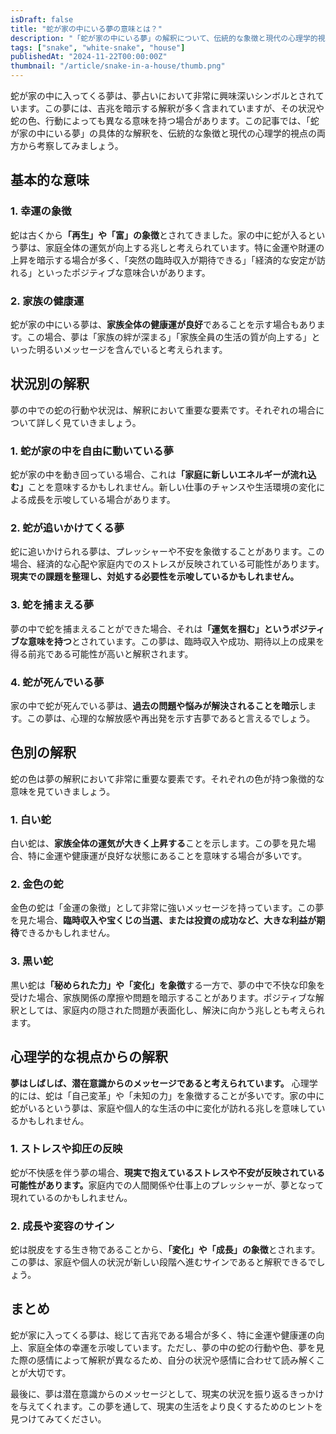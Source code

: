 ```yaml
---
isDraft: false
title: "蛇が家の中にいる夢の意味とは？"
description: "「蛇が家の中にいる夢」の解釈について、伝統的な象徴と現代の心理学的視点を交えて考察します。吉兆とされることが多いこの夢ですが、蛇の色や行動、そして状況によって異なる意味を持つこともあります。この記事では、その詳細な解釈を紹介し、夢占いの深層に迫ります。"
tags: ["snake", "white-snake", "house"]
publishedAt: "2024-11-22T00:00:00Z"
thumbnail: "/article/snake-in-a-house/thumb.png"
---
```


蛇が家の中に入ってくる夢は、夢占いにおいて非常に興味深いシンボルとされています。この夢には、吉兆を暗示する解釈が多く含まれていますが、その状況や蛇の色、行動によっても異なる意味を持つ場合があります。この記事では、「蛇が家の中にいる夢」の具体的な解釈を、伝統的な象徴と現代の心理学的視点の両方から考察してみましょう。

<TableOfContents />

## 基本的な意味

### 1. 幸運の象徴

蛇は古くから<strong>「再生」や「富」の象徴</strong>とされてきました。家の中に蛇が入るという夢は、家庭全体の運気が向上する兆しと考えられています。特に金運や財運の上昇を暗示する場合が多く、「突然の臨時収入が期待できる」「経済的な安定が訪れる」といったポジティブな意味合いがあります。

### 2. 家族の健康運

蛇が家の中にいる夢は、**家族全体の健康運が良好**であることを示す場合もあります。この場合、夢は「家族の絆が深まる」「家族全員の生活の質が向上する」といった明るいメッセージを含んでいると考えられます。

## 状況別の解釈

夢の中での蛇の行動や状況は、解釈において重要な要素です。それぞれの場合について詳しく見ていきましょう。

### 1. 蛇が家の中を自由に動いている夢

蛇が家の中を動き回っている場合、これは<strong>「家庭に新しいエネルギーが流れ込む」</strong>ことを意味するかもしれません。新しい仕事のチャンスや生活環境の変化による成長を示唆している場合があります。

### 2. 蛇が追いかけてくる夢

蛇に追いかけられる夢は、プレッシャーや不安を象徴することがあります。この場合、経済的な心配や家庭内でのストレスが反映されている可能性があります。<strong>現実での課題を整理し、対処する必要性を示唆しているかもしれません。</strong>

### 3. 蛇を捕まえる夢

夢の中で蛇を捕まえることができた場合、それは<strong>「運気を掴む」というポジティブな意味を持つ</strong>とされています。この夢は、臨時収入や成功、期待以上の成果を得る前兆である可能性が高いと解釈されます。

### 4. 蛇が死んでいる夢

家の中で蛇が死んでいる夢は、<strong>過去の問題や悩みが解決されることを暗示</strong>します。この夢は、心理的な解放感や再出発を示す吉夢であると言えるでしょう。

## 色別の解釈

蛇の色は夢の解釈において非常に重要な要素です。それぞれの色が持つ象徴的な意味を見ていきましょう。

### 1. 白い蛇

白い蛇は、<strong>家族全体の運気が大きく上昇する</strong>ことを示します。この夢を見た場合、特に金運や健康運が良好な状態にあることを意味する場合が多いです。

### 2. 金色の蛇

金色の蛇は「金運の象徴」として非常に強いメッセージを持っています。この夢を見た場合、<strong>臨時収入や宝くじの当選、または投資の成功など、大きな利益が期待</strong>できるかもしれません。

### 3. 黒い蛇

黒い蛇は<strong>「秘められた力」や「変化」を象徴</strong>する一方で、夢の中で不快な印象を受けた場合、家族関係の摩擦や問題を暗示することがあります。ポジティブな解釈としては、家庭内の隠された問題が表面化し、解決に向かう兆しとも考えられます。

## 心理学的な視点からの解釈

<strong>夢はしばしば、潜在意識からのメッセージであると考えられています。</strong>
心理学的には、蛇は「自己変革」や「未知の力」を象徴することが多いです。家の中に蛇がいるという夢は、家庭や個人的な生活の中に変化が訪れる兆しを意味しているかもしれません。

### 1. ストレスや抑圧の反映

蛇が不快感を伴う夢の場合、<strong>現実で抱えているストレスや不安が反映されている可能性があります。</strong>家庭内での人間関係や仕事上のプレッシャーが、夢となって現れているのかもしれません。

### 2. 成長や変容のサイン

蛇は脱皮をする生き物であることから、<strong>「変化」や「成長」の象徴</strong>とされます。この夢は、家庭や個人の状況が新しい段階へ進むサインであると解釈できるでしょう。

## まとめ

蛇が家に入ってくる夢は、総じて吉兆である場合が多く、特に金運や健康運の向上、家庭全体の幸運を示唆しています。ただし、夢の中の蛇の行動や色、夢を見た際の感情によって解釈が異なるため、自分の状況や感情に合わせて読み解くことが大切です。

最後に、夢は潜在意識からのメッセージとして、現実の状況を振り返るきっかけを与えてくれます。この夢を通して、現実の生活をより良くするためのヒントを見つけてみてください。
